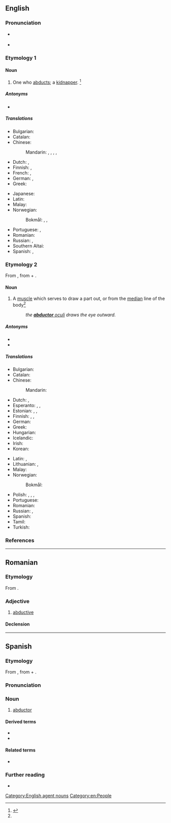 ==English==

===Pronunciation===
* {{a|GA}} {{IPA|en|/æbˈdʌk.tɚ/}}
* {{audio|en|en-ca-abductor.ogg|Audio (CA)}}

===Etymology 1===
{{suffix|en|abduct|or}}

====Noun====
{{en-noun}}

# One who [[abduct|abducts]]; a [[kidnapper]]. {{defdate|mid 19th century}}<ref name="SOED">{{R:SOED5|page=3}}</ref>

=====Antonyms=====
* {{l|en|abductee}}

=====Translations=====
{{trans-top|kidnapper}}
* Bulgarian: {{t-needed|bg}}
* Catalan: {{t-needed|ca}}
* Chinese:
*: Mandarin: {{t+|cmn|[[誘拐]][[者]]|sc=Hani}}, {{t+|cmn|[[诱拐]][[者]]|tr=yòuguǎizhě|sc=Hani}}, {{t+|cmn|[[綁架]][[者]]|sc=Hani}}, {{t+|cmn|[[绑架]][[者]]|tr=bǎngjiàzhě|sc=Hani}}, {{t+|cmn|[[劫持]][[者]]|tr=jiéchízhě|sc=Hani}}
* Dutch: {{t+|nl|ontvoerder|m}}, {{t+|nl|kidnapper|m}}
* Finnish: {{t|fi|ihmisryöstäjä}}, {{t+|fi|kidnappaaja}}
* French: {{t+|fr|abducteur|m}}, {{t|fr|abducteuse|f}}
* German: {{t+|de|Entführer|m}}, {{t+|de|Entführerin|f}}
* Greek: {{t+|el|απαγωγέας|m|f}}
{{trans-mid}}
* Japanese: {{t|ja|誘拐犯|tr=ゆうかいはん, yūkaihan|sc=Jpan}}
* Latin: {{t|la|raptor|m}}
* Malay: {{t|ms|penculik}}
* Norwegian:
*: Bokmål: {{t+|nb|kidnapper|m}}, {{t|nb|barnerøver}} {{qualifier|child kidnapper}}, {{t|nb|kidnapperske|m|f}} {{qualifier|female}}
* Portuguese: {{t|pt|raptor|m}}, {{t+|pt|sequestrador|m}}
* Romanian: {{t+|ro|răpitor|m}}
* Russian: {{t+|ru|похити́тель|m}}, {{t+|ru|похити́тельница|f}}
* Southern Altai: {{t|alt|уурчы}}
* Spanish: {{t+|es|raptor|m}}, {{t+|es|secuestrador|m}}
{{trans-bottom}}

===Etymology 2===
From {{bor|en|NL.|abductor}}, from {{m|la|abdūcō}} + {{m|la|-tor}}.

====Noun====
{{en-noun|s|abductores}}

# {{senseid|en|muscle}} {{lb|en|anatomy}} A [[muscle]] which serves to draw a part out, or from the [[median]] line of the body{{defdate|early 17th century}}<ref name="SOED" />
#: ''the [[abductor oculi|'''abductor''' oculi]] draws the eye outward. ''

=====Antonyms=====
* {{l|en|abductee}}
* {{l|en|adductor}}

=====Translations=====
{{trans-top|muscle}}
* Bulgarian: {{t+|bg|абдуктор|m}}
* Catalan: {{t|ca|abductor|m}}
* Chinese:
*: Mandarin: {{t+|cmn|外展肌|tr=wàizhǎnjī}}
* Dutch: {{t+|nl|abductor|m}}, {{t+|nl|afvoerder|m}}
* Esperanto: {{t|eo|abduktoro}}, {{t|eo|abdukcimuskolo}}, {{t|eo|abdukcia muskolo}}
* Estonian: {{t+|et|eemaldaja}}, {{t+|et|abduktor}}, {{t+|et|eemaldajalihas}}
* Finnish: {{t+|fi|loitontajalihas}}, {{t+|fi|abduktori}}, {{t+|fi|loitontaja}}
* German: {{t+|de|Abduktor|m}}
* Greek: {{t|el|απαγωγός μυς|m}}
* Hungarian: {{t+|hu|távolító izom}}
* Icelandic: {{t|is|fráfærir}}
* Irish: {{t|ga|matán abduchtach|m}}
* Korean: {{t-needed|ko}}
{{trans-mid}}
* Latin: {{t|la|musculus abductor|m}}, {{t|la|abductor|m}}
* Lithuanian: {{t|lt|atitraukiamasis raumuo|m}}, {{t+|lt|abduktorius|m}}
* Malay: {{t|ms|abduktor}}
* Norwegian:
*: Bokmål: {{t|nb|abduktor|m}}
* Polish: {{t+|pl|abduktor}}, {{t|pl|mięsień odwodziciel|m}}, {{t+|pl|odwodziciel|m}}, {{t|pl|mięsień odwodzący|m}}
* Portuguese: {{t|pt|abdutor|m}}
* Romanian: {{t+|ro|mușchi abductor}}
* Russian: {{t+|ru|абду́ктор|m}}, {{t|ru|отводя́щая мы́шца|f}}
* Spanish: {{t+|es|abductor|m}}
* Tamil: {{t-needed|ta}}
* Turkish: {{t+|tr|abdüktör}}
{{trans-bottom}}

===References===
<references/>

[[Category:English agent nouns]]
[[Category:en:People]]

----

==Romanian==

===Etymology===
From {{bor|ro|fr|abducteur}}.

===Adjective===
{{ro-adj}}

# [[abductive]]

====Declension====
{{ro-decl-adj}}

----

==Spanish==

===Etymology===
From {{bor|es|NL.|abductor}}, from {{m|la|abdūcō}} + {{m|la|-tor}}.

===Pronunciation===
{{es-pr}}

===Noun===
{{es-noun|m}}

# {{lb|es|anatomy}} [[#English|abductor]]

====Derived terms====
* {{l|es|abductor largo del pulgar}}
* {{l|es|abductor del meñique}}

====Related terms====
* {{l|es|abducir}}

===Further reading===
* {{R:es:DRAE}}

{{C|es|Muscles}}
